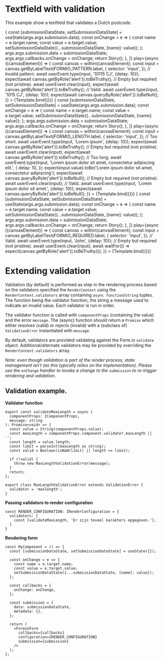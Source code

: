 

<Meta title="Libraries / validation" />


# Textfield with validation

This example show a textfield that validates a Dutch postcode.

<Canvas>
  <Story
    name="Pattern validation"
    args={{
      form: {
        display: 'form',
        components: [FORMIO_PATTERN],
      },
      submission: {
        data: {},
      },
      callbacks: {},
    }}
    decorators={[
      (Story, args) => {
        const [submissionDataState, setSubmissionDataState] = useState(args.args.submission.data);
        const onChange = e => {
          const name = e.target.name;
          const value = e.target.value;
          setSubmissionDataState({...submissionDataState, [name]: value});
        };
        args.args.submission.data = submissionDataState;
        args.args.callbacks.onChange = onChange;
        return Story();
      },
    ]}
    play={async ({canvasElement}) => {
      const canvas = within(canvasElement);
      const input = canvas.getByLabelText(FORMIO_PATTERN.label, {
        selector: 'input',
      });
      // Invalid pattern.
      await userEvent.type(input, '10115 CJ', {delay: 10});
      expect(await canvas.getByRole('alert')).toBeTruthy();
      // Empty but required (not pristine).
      await userEvent.clear(input);
      expect(await canvas.getByRole('alert')).toBeTruthy();
      // Valid.
      await userEvent.type(input, '1015 CJ', {delay: 10});
      expect(await canvas.queryByRole('alert')).toBeNull();
    }}
  >
    {Template.bind({})}
  </Story>
  <Story
    name="Length validation"
    args={{
      form: {
        display: 'form',
        components: [FORMIO_LENGTH],
      },
      submission: {
        data: {},
      },
      callbacks: {},
    }}
    decorators={[
      (Story, args) => {
        const [submissionDataState, setSubmissionDataState] = useState(args.args.submission.data);
        const onChange = e => {
          const name = e.target.name;
          const value = e.target.value;
          setSubmissionDataState({...submissionDataState, [name]: value});
        };
        args.args.submission.data = submissionDataState;
        args.args.callbacks.onChange = onChange;
        return Story();
      },
    ]}
    play={async ({canvasElement}) => {
      const canvas = within(canvasElement);
      const input = canvas.getByLabelText(FORMIO_LENGTH.label, {
        selector: 'input',
      });
      // Too short.
      await userEvent.type(input, 'Lorem ipsum', {delay: 10});
      expect(await canvas.getByRole('alert')).toBeTruthy();
      // Empty but required (not pristine).
      await userEvent.clear(input);
      expect(await canvas.getByRole('alert')).toBeTruthy();
      // Too long.
      await userEvent.type(input, 'Lorem ipsum dolor sit amet, consectetur adipiscing elit.', {
        delay: 10,
      });
      expect(input.value).toBe('Lorem ipsum dolor sit amet, consectetur adipiscing');
      expect(await canvas.queryByRole('alert')).toBeNull();
      // Empty but required (not pristine).
      await userEvent.clear(input);
      // Valid.
      await userEvent.type(input, 'Lorem ipsum dolor sit amet.', {delay: 10});
      expect(await canvas.queryByRole('alert')).toBeNull();
    }}
  >
    {Template.bind({})}
  </Story>
  <Story
    name="Required validation"
    args={{
      form: {
        display: 'form',
        components: [FORMIO_REQUIRED],
      },
      submission: {
        data: {},
      },
      callbacks: {},
    }}
    decorators={[
      (Story, args) => {
        const [submissionDataState, setSubmissionDataState] = useState(args.args.submission.data);
        const onChange = e => {
          const name = e.target.name;
          const value = e.target.value;
          setSubmissionDataState({...submissionDataState, [name]: value});
        };
        args.args.submission.data = submissionDataState;
        args.args.callbacks.onChange = onChange;
        return Story();
      },
    ]}
    play={async ({canvasElement}) => {
      const canvas = within(canvasElement);
      const input = canvas.getByLabelText(FORMIO_REQUIRED.label, {
        selector: 'input',
      });
      // Valid.
      await userEvent.type(input, 'John', {delay: 10});
      // Empty but required (not pristine).
      await userEvent.clear(input);
      await waitFor(() => expect(canvas.getByRole('alert')).toBeTruthy());
    }}
  >
    {Template.bind({})}
  </Story>
</Canvas>

# Extending validation

Validation (by default) is performed as step in the rendering process based on the validators
specified the `RenderContext` using the `RenderContext.validators` array containing
`async function`/`string` tuples. The function being the validator function, the string a message
used to indicate an invalid value. Each validator is run in order.

The validator function is called with `componentProps` (containing the value) and the error
`message`. The (async) function should return a `Promise` which either resolves (valid) or rejects
(invalid) with a (subclass of) `ValidationError` instantiated with `message`.

By default, validators are provided validating against the Form.io `validate` object.
Additional/alternate validators may be provided by overriding the `RenderContext.validators` array.

_Note: even though validation is part of the render process, state management isn't (as this
typically relies on the implementation). Please use the `onChange` handler to invoke a change to the
`submission` to re-trigger rendering and validation._

## Validation example.

**Validator function**

```tsx
export const validateMaxLength = async (
  componentProps: IComponentProps,
  message: string
): Promise<void> => {
  const value = String(componentProps.value);
  const maxLength = componentProps.component.validate?.maxLength || '';
  const length = value.length;
  const limit = parseInt(maxLength as string);
  const valid = Boolean(isNaN(limit) || length <= limit);

  if (!valid) {
    throw new MaxLengthValidationError(message);
  }
  return;
};

export class MaxLengthValidationError extends ValidationError {
  validator = 'maxlength';
}
```

**Passing validators to render configuration**

```tsx
const RENDER_CONFIGURATION: IRenderConfiguration = {
  validators: [
    const [validateMaxLength, 'Er zijn teveel karakters opgegeven.'],
  ]
}
```

**Rendering form**

```tsx
const MyComponent = () => {
  const [submissionDataState, setSubmissionDataState] = useState({});

  const onChange = e => {
    const name = e.target.name;
    const value = e.target.value;
    setSubmissionDataState({...submissionDataState, [name]: value});
  };

  const callbacks = {
    onChange: onChange,
  };

  const submission = {
    data: submissionDataState,
    metadata: {},
  };

  return (
    <FormioForm
      callbacks={callbacks}
      configuration={RENDER_CONFIGURATION}
      submission={submission}
    />
  );
};
```
